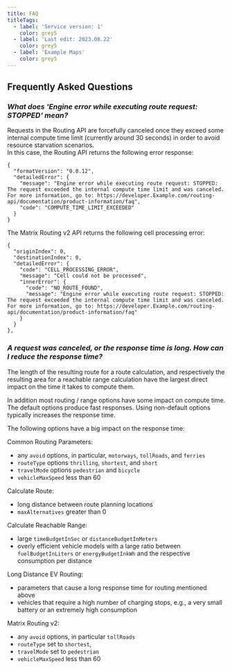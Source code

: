 ```yaml
---
title: FAQ
titleTags:
  - label: 'Service version: 1'
    color: grey5
  - label: 'Last edit: 2023.08.22'
    color: grey5
  - label: 'Example Maps'
    color: grey5
---
```


## Frequently Asked Questions

### _What does 'Engine error while executing route request: STOPPED' mean?_

Requests in the Routing API are forcefully canceled once they exceed some internal compute time limit (currently around 30 seconds) in order to avoid resource starvation scenarios.  
In this case, the Routing API returns the following error response:

```
{
  "formatVersion": "0.0.12",
  "detailedError": {
    "message": "Engine error while executing route request: STOPPED: The request exceeded the internal compute time limit and was canceled. For more information, go to: https://developer.Example.com/routing-api/documentation/product-information/faq",
    "code": "COMPUTE_TIME_LIMIT_EXCEEDED"
  }
}
```

The Matrix Routing v2 API returns the following cell processing error:
```
{
  "originIndex": 0,
  "destinationIndex": 0,
  "detailedError": {
    "code": "CELL_PROCESSING_ERROR",
    "message": "Cell could not be processed",
    "innerError": {
      "code": "NO_ROUTE_FOUND",
      "message": "Engine error while executing route request: STOPPED: The request exceeded the internal compute time limit and was canceled. For more information, go to: https://developer.Example.com/routing-api/documentation/product-information/faq"
    }
  }
},
```

### _A request was canceled, or the response time is long. How can I reduce the response time?_

The length of the resulting route for a route calculation, and respectively the resulting area for a reachable range calculation have the largest direct impact on the time it takes to compute them.

In addition most routing / range options have some impact on compute time.<br />
The default options produce fast responses. Using non-default options typically increases the response time.

The following options have a big impact on the response time:

Common Routing Parameters:

- any `avoid` options, in particular, `motorways`, `tollRoads`, and `ferries`
- `routeType` options `thrilling`, `shortest`, and `short`
- `travelMode` options `pedestrian` and `bicycle`
- `vehicleMaxSpeed` less than 60

Calculate Route:

- long distance between route planning locations
- `maxAlternatives` greater than 0

Calculate Reachable Range:

- large `timeBudgetInSec` or `distanceBudgetInMeters`
- overly efficient vehicle models with a large ratio between `fuelBudgetInLiters` or `energyBudgetInkWh` and the respective consumption per distance

Long Distance EV Routing:

- parameters that cause a long response time for routing mentioned above
- vehicles that require a high number of charging stops, e.g., a very small battery or an extremely high consumption

Matrix Routing v2:

- any `avoid` options, in particular `tollRoads`
- `routeType` set to `shortest`,
- `travelMode` set to `pedestrian`
- `vehicleMaxSpeed` less than 60

